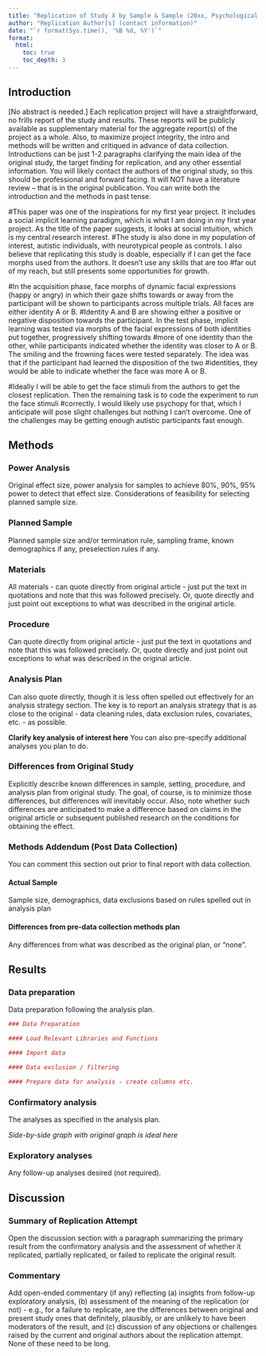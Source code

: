 ```yaml
---
title: "Replication of Study X by Sample & Sample (20xx, Psychological Science)"
author: "Replication Author[s] (contact information)"
date: "`r format(Sys.time(), '%B %d, %Y')`"
format:
  html:
    toc: true
    toc_depth: 3
---
```


<!-- Replication reports should all use this template to standardize reporting across projects.  These reports will be public supplementary materials that accompany the summary report(s) of the aggregate results. -->

## Introduction

[No abstract is needed.]  Each replication project will have a straightforward, no frills report of the study and results.  These reports will be publicly available as supplementary material for the aggregate report(s) of the project as a whole.  Also, to maximize project integrity, the intro and methods will be written and critiqued in advance of data collection.  Introductions can be just 1-2 paragraphs clarifying the main idea of the original study, the target finding for replication, and any other essential information. You will likely contact the authors of the original study, so this should be professional and forward facing. It will NOT have a literature review -- that is in the original publication. You can write both the introduction and the methods in past tense.  

#This paper was one of the inspirations for my first year project. It includes a social implicit learning paradigm, which is what I am doing in my first year project. As the title of the paper suggests, it looks at social intuition, which is my central research interest. 
#The study is also done in my population of interest, autistic individuals, with neurotypical people as controls. I also believe that replicating this study is doable, especially if I can get the face morphs used from the authors. It doesn’t use any skills that are too 
#far out of my reach, but still presents some opportunities for growth.

#In the acquisition phase, face morphs of dynamic facial expressions (happy or angry) in which their gaze shifts towards or away from the participant will be shown to participants across multiple trials. All faces are either identity A or B. 
#Identity A and B are showing either a positive or negative disposition towards the participant. In the test phase, implicit learning was tested via morphs of the facial expressions of both identities put together, progressively shifting towards 
#more of one identity than the other, while participants indicated whether the identity was closer to A or B. The smiling and the frowning faces were tested separately. The idea was that if the participant had learned the disposition of the two 
#identities, they would be able to indicate whether the face was more A or B. 

#Ideally I will be able to get the face stimuli from the authors to get the closest replication. Then the remaining task is to code the experiment to run the face stimuli 
#correctly. I would likely use psychopy for that, which I anticipate will pose slight challenges but nothing I can’t overcome. One of the challenges may be getting enough autistic participants fast enough.

## Methods

### Power Analysis

Original effect size, power analysis for samples to achieve 80%, 90%, 95% power to detect that effect size.  Considerations of feasibility for selecting planned sample size.

### Planned Sample

Planned sample size and/or termination rule, sampling frame, known demographics if any, preselection rules if any.

### Materials

All materials - can quote directly from original article - just put the text in quotations and note that this was followed precisely.  Or, quote directly and just point out exceptions to what was described in the original article.

### Procedure	

Can quote directly from original article - just put the text in quotations and note that this was followed precisely.  Or, quote directly and just point out exceptions to what was described in the original article.

### Analysis Plan

Can also quote directly, though it is less often spelled out effectively for an analysis strategy section.  The key is to report an analysis strategy that is as close to the original - data cleaning rules, data exclusion rules, covariates, etc. - as possible.  

**Clarify key analysis of interest here**  You can also pre-specify additional analyses you plan to do.

### Differences from Original Study

Explicitly describe known differences in sample, setting, procedure, and analysis plan from original study.  The goal, of course, is to minimize those differences, but differences will inevitably occur.  Also, note whether such differences are anticipated to make a difference based on claims in the original article or subsequent published research on the conditions for obtaining the effect.

### Methods Addendum (Post Data Collection)

You can comment this section out prior to final report with data collection.

#### Actual Sample
  Sample size, demographics, data exclusions based on rules spelled out in analysis plan

#### Differences from pre-data collection methods plan
  Any differences from what was described as the original plan, or “none”.


## Results


### Data preparation

Data preparation following the analysis plan.
	
```r
### Data Preparation

#### Load Relevant Libraries and Functions

#### Import data

#### Data exclusion / filtering

#### Prepare data for analysis - create columns etc.
```

### Confirmatory analysis

The analyses as specified in the analysis plan.  

*Side-by-side graph with original graph is ideal here*

### Exploratory analyses

Any follow-up analyses desired (not required).  

## Discussion

### Summary of Replication Attempt

Open the discussion section with a paragraph summarizing the primary result from the confirmatory analysis and the assessment of whether it replicated, partially replicated, or failed to replicate the original result.  

### Commentary

Add open-ended commentary (if any) reflecting (a) insights from follow-up exploratory analysis, (b) assessment of the meaning of the replication (or not) - e.g., for a failure to replicate, are the differences between original and present study ones that definitely, plausibly, or are unlikely to have been moderators of the result, and (c) discussion of any objections or challenges raised by the current and original authors about the replication attempt.  None of these need to be long.
